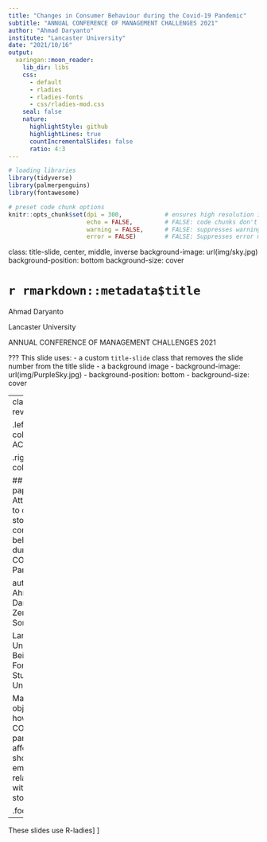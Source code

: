 ```yaml
---
title: "Changes in Consumer Behaviour during the Covid-19 Pandemic"
subtitle: "ANNUAL CONFERENCE OF MANAGEMENT CHALLENGES 2021"
author: "Ahmad Daryanto"
institute: "Lancaster University"
date: "2021/10/16"
output:
  xaringan::moon_reader:
    lib_dir: libs
    css:
      - default
      - rladies
      - rladies-fonts
      - css/rladies-mod.css
    seal: false
    nature:
      highlightStyle: github
      highlightLines: true
      countIncrementalSlides: false
      ratio: 4:3
---
```


```r
# loading libraries
library(tidyverse)
library(palmerpenguins)
library(fontawesome)

# preset code chunk options
knitr::opts_chunk$set(dpi = 300,            # ensures high resolution images
                      echo = FALSE,         # FALSE: code chunks don't show
                      warning = FALSE,      # FALSE: suppresses warning messages
                      error = FALSE)        # FALSE: Suppresses error messages
```

class: title-slide, center, middle, inverse
background-image: url(img/sky.jpg)
background-position: bottom
background-size: cover

# `r rmarkdown::metadata$title`

Ahmad Daryanto

Lancaster University

ANNUAL CONFERENCE OF MANAGEMENT CHALLENGES 2021

???
This slide uses:
- a custom `title-slide` class that removes the slide number from the title slide
- a background image
  - background-image: url(img/PurpleSky.jpg)
  - background-position: bottom
  - background-size: cover

---
class: reverse

.left-column[
# ACOM
]

.right-column[

## Working paper 
Attachment to offline stores and consumer behaviours during the COVID-19 Pandemic 

author: Ahmad Daryanto, Zening Song

Lancaster University, Beijing Foreign Studies University

Main objective: how the COVID-19 pandemic affects shoppers’ emotional relationship with offline stores

.footnote[

----
These slides use R-ladies]
]


